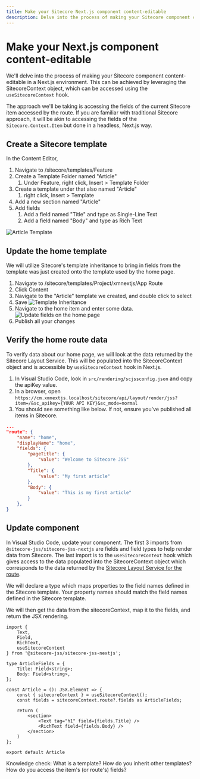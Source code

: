 ```yaml
---
title: Make your Sitecore Next.js component content-editable
description: Delve into the process of making your Sitecore component content-editable in a Next.js environment leveraging the SitecoreContext object and useSitecoreContext hook.
---
```


# Make your Next.js component content-editable
We'll delve into the process of making your Sitecore component content-editable in a Next.js environment. This can be achieved by leveraging the SitecoreContext object, which can be accessed using the `useSitecoreContext` hook.

The approach we'll be taking is accessing the fields of the current Sitecore item accessed by the route. If you are familiar with traditional Sitecore approach, it will be akin to accessing the fields of the `Sitecore.Context.Item` but done in a headless, Next.js way.

## Create a Sitecore template
In the Content Editor,

1. Navigate to /sitecore/templates/Feature
1. Create a Template Folder named "Article"
    1. Under Feature, right click, Insert > Template Folder
1. Create a template under that also named "Article"
    1. right click, Insert > Template
1. Add a new section named "Article"
1. Add fields
    1. Add a field named "Title" and type as Single-Line Text
    1. Add a field named "Body" and type as Rich Text

![Article Template](../../public/images/sitecore/article-template.png)

## Update the home template
We will utilize Sitecore's template inheritance to bring in fields from the template was just created onto the template used by the home page.
1. Navigate to /sitecore/templates/Project/xmnextjs/App Route
1. Click Content
1. Navigate to the "Article" template we created, and double click to select
1. Save
![Template Inheritance](../../public/images/sitecore/template-inheritance.png)
1. Navigate to the home item and enter some data.
![Update fields on the home page](../../public/images/sitecore/home-update-fields.png)
1. Publish all your changes

## Verify the home route data
To verify data about our home page, we will look at the data returned by the Sitecore Layout Service. This will be populated into the SitecoreContext object and is accessible by `useSitecoreContext` hook in Next.js.
1. In Visual Studio Code, look in `src/rendering/scjssconfig.json` and copy the apiKey value.
1. In a browser, open `https://cm.xmnextjs.localhost/sitecore/api/layout/render/jss?item=/&sc_apikey={YOUR API KEY}&sc_mode=normal`
1. You should see something like below. If not, ensure you've published all items in Sitecore.

```json {9-14}
...
"route": {
    "name": "home",
    "displayName": "home",
    "fields": {
        "pageTitle": {
            "value": "Welcome to Sitecore JSS"
        },
        "Title": {
            "value": "My first article"
        },
        "Body": {
            "value": "This is my first article"
        }
    },
}
```
## Update component
In Visual Studio Code, update your component. The first 3 imports from `@sitecore-jss/sitecore-jss-nextjs` are fields and field types to help render data from Sitecore.
The last import is to the `useSitecoreContext` hook which gives access to the data populated into the SitecoreContext object which corresponds to the data returned by the [Sitecore Layout Service for the route](#verify-the-home-route-data).

We will declare a type which maps properties to the field names defined in the Sitecore template. Your property names should match the field names defined in the Sitecore template.

We will then get the data from the sitecoreContext, map it to the fields, and return the JSX rendering.

```tsx filename="article.tsx" showLineNumbers
import {
    Text,
    Field,
    RichText,
    useSitecoreContext
} from '@sitecore-jss/sitecore-jss-nextjs';

type ArticleFields = {
    Title: Field<string>;
    Body: Field<string>,
};

const Article = (): JSX.Element => {
    const { sitecoreContext } = useSitecoreContext();
    const fields = sitecoreContext.route?.fields as ArticleFields;

    return (
        <section>
            <Text tag="h1" field={fields.Title} />
            <RichText field={fields.Body} />
        </section>
    )
};

export default Article
```

<Callout>
    Knowledge check:  
    What is a template?  
    How do you inherit other templates?  
    How do you access the item's (or route's) fields?
</Callout>